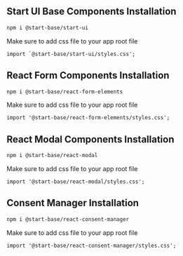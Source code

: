 ## Start UI Base Components Installation

```sh copy npm2yarn
npm i @start-base/start-ui
```

Make sure to add css file to your app root file

```tsx copy
import `@start-base/start-ui/styles.css';
```

## React Form Components Installation

```sh copy npm2yarn
npm i @start-base/react-form-elements
```

Make sure to add css file to your app root file

```tsx copy
import '@start-base/react-form-elements/styles.css';
```

## React Modal Components Installation

```sh copy npm2yarn
npm i @start-base/react-modal
```

Make sure to add css file to your app root file

```tsx copy
import '@start-base/react-modal/styles.css';
```

## Consent Manager Installation

```sh copy npm2yarn
npm i @start-base/react-consent-manager
```

Make sure to add css file to your app root file

```tsx copy
import '@start-base/react-consent-manager/styles.css';
```
